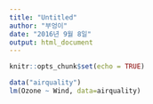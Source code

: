 ```yaml
---
title: "Untitled"
author: "부엉이"
date: "2016년 9월 8일"
output: html_document
---
```


```r
knitr::opts_chunk$set(echo = TRUE)
```

```r
data("airquality")
lm(Ozone ~ Wind, data=airquality)
```

